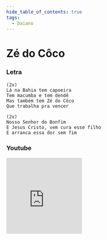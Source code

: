 ```yaml
---
hide_table_of_contents: true
tags:
  - baiano
---
```


# Zé do Côco

### Letra

```text
(2x)
Lá na Bahia tem capoeira
Tem macumba e tem dendê
Mas também tem Zé do Côco
Que trabalha pra vencer

(2x)
Nosso Senhor do Bonfim
E Jesus Cristo, vem cura esse filho
E arranca essa dor sem fim
```

### Youtube

<iframe
  width="200"
  height="200"
  src="https://www.youtube.com/embed/fLIMcgYtkU8"
  title="YouTube video player"
  frameborder="0"
  allow="accelerometer; autoplay; clipboard-write; encrypted-media; gyroscope; picture-in-picture; web-share"
  referrerpolicy="strict-origin-when-cross-origin"
  allowfullscreen
></iframe>
